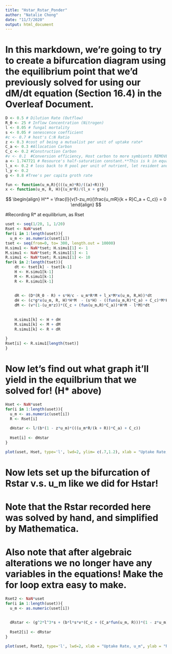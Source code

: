 ```yaml
---
title: "Hstar_Rstar_Ponder"
author: "Natalie Chong"
date: "11/7/2020"
output: html_document
---
```

# In this markdown, we're going to try to create a bifurcation diagram using the equilibrium point that we'd previously solved for using our dM/dt equation (Section 16.4) in the Overleaf Document.
```r
D <- 0.5 # Dilution Rate (Outflow)
R_0 <- 25 # Inflow Concentration (Nitrogen)
l <- 0.05 # fungal mortality
s <- 0.05 # senescence coefficient
#c <- 0.7 # host's C:N Ratio
z <- 0.3 #cost of being a mutualist per unit of uptake rate* 
C_a <- 0.3 #Allocation Carbon
C_c <- 0.2 #Construction Carbon 
#v <- 0.1  #Conversion efficiency, Host carbon to more symbionts REMOVE ME FROM PREVIOUS MARKDOWNS
a <- 1.747721 # Resource's half-saturation constant.**This is k in equation!**
l_x <- 0.2 # loss back to R pool per unit of nutrient, let resident and mutant to have the same loss
l_y <- 0.2
g <- 0.8 #Tree's per capita groth rate

fun <- function(u_m,R){(((u_m)*R)/((a)+R))}
x <- function(u_m, R, H){(u_m*R)/(l_x + g*H)}
```

$$
\begin{align}
 H^* =  \frac{l}{v(1-zu_m)(\frac{u_mR}{k + R}C_a + C_c)} = 0 
\end{align}
$$


#Recording R* at equilibrium, as Rset
```r
uset <- seq(1/20, 1, 1/20)
Rset <- NaN*uset
for(i in 1:length(uset)){
  u_m <- as.numeric(uset[i])
tset <- seq(from=0, to= 300, length.out = 10000)
H.simu1 <- NaN*tset; H.simu1[1] <- 1
M.simu1 <- NaN*tset; M.simu1[1] <- 1
R.simu1 <- NaN*tset; R.simu1[1] <- 10
for(k in 2:length(tset)){
    dt <- tset[k] - tset[k-1] 
    H <- H.simu1[k-1] 
    M <- M.simu1[k-1]
    R <- R.simu1[k-1]
  
    
    dR <- (D*(R_0 - R) + s*H/c - u_m*R*M + l_x*M*x(u_m, R,H))*dt
    dH <- (c*g*x(u_m, R, H)*H*M  - (s*H) - ((fun(u_m,R)*C_a) + C_c)*M*H  )*dt #added H term in the positive portion of the equation, host can't exist without already being in the system!
    dM <- (v*(1-(u_m*z))*(C_c + (fun(u_m,R)*C_a))*H*M - l*M)*dt
  
    
    H.simu1[k] <- H + dH
    M.simu1[k] <- M + dM
    R.simu1[k] <- R + dR
    
}
Rset[i] <- R.simu1[length(tset)]
}
```



# Now let's find out what graph it'll yield in the equilbrium that we solved for! (H* above)
```r
Hset <- NaN*uset
for(i in 1:length(uset)){
  u_m <- as.numeric(uset[i])
  R <- Rset[i]
  
  dHstar <- l/(b*(1 - z*u_m)*(((u_m*R/(k + R))*C_a) + C_c))
  
  Hset[i] <- dHstar 
}

plot(uset, Hset, type='l', lwd=2, ylim= c(.7,1.2), xlab = "Uptake Rate, u_m", ylab = "Host Abundance at equilibrium, H*", col = 'green')
```


# Now lets set up the bifurcation of Rstar v.s. u_m like we did for Hstar!
# Note that the Rstar recorded here was solved by hand, and simplified by Mathematica.
# Also note that after algebraic alterations we no longer have any variables in the equations! Make the for loop extra easy to make.
```r
Rset2 <- NaN*uset
for(i in 1:length(uset)){
  u_m <- as.numeric(uset[i])
  
  
  dRstar <- (g^2*l^3*s + (b*l*s*v*(C_c + (C_a*fun(u_m, R)))*(1 - z*u_m)) + (b*g*l^2*s*v*(C_c +(C_a*fun(u_m, R)))*l_x*(1-z*u_m)) + (D*g^2*l*((C_c +(C_a*fun(u_m, R))))*R_0*(1 - z*u_m)) + (b^2*v^2*(C_c +(C_a*fun(u_m, R)))^3*l_x^2*R_0*(1 - z*u_m)^3) + (b^2*l*s*v^2*(C_c +(C_a*fun(u_m, R)))^2*l_x*(-1+z*u_m)^2) + (b*D*v*(C_c +(C_a*fun(u_m, R)))^2*l_x*R_0*(-1 +z*u_m)^2) + (b*D*g*l*v*(C_c +(C_a*fun(u_m, R)))^2*l_x*R_0*(-1 +z*u_m)^2))/((-(b^2)*c*g*l*s*v^2*C_a*fun(u_m,R)*l_x*u_m) + (b^2*c*D*g*v^2*(C_c + (C_a*fun(u_m, R)))^2*l_x*R_0*u_m*(1 - z*u_m)^3) - (C_c*(-1 + z*u_m)^2) + (b^2*c*g*l*s*v^2*(C_c +(C_a*fun(u_m, R)))*u_m*(-1 +z*u_m)^2) + (b*c*D*g^2*l*v*(C_c +(C_a*fun(u_m, R)))*l_x*R_0*u_m*(-1 +z*u_m)^2))
  
  Rset2[i] <- dRstar 
}

plot(uset, Rset2, type='l', lwd=2, xlab = "Uptake Rate, u_m", ylab = "Resource Availability at equilibrium, R*", col = 'maroon')
```

